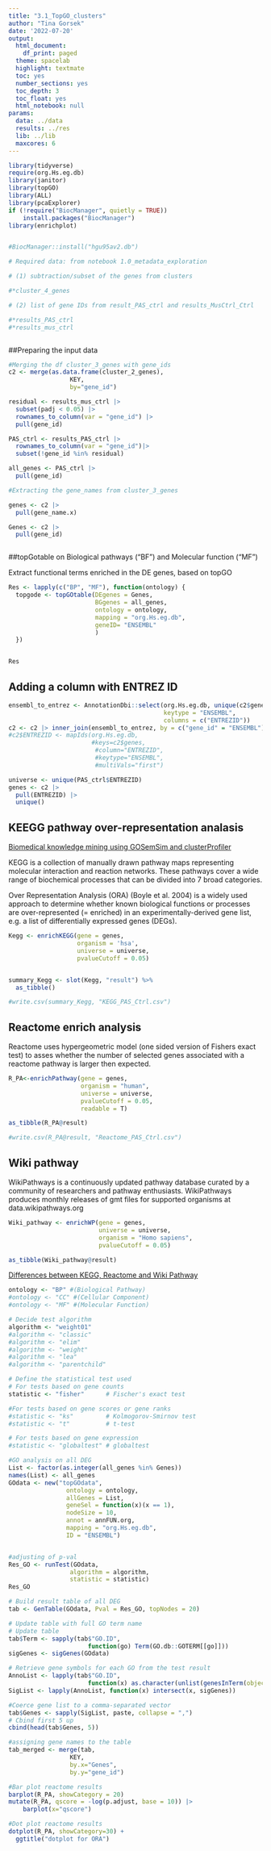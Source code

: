```yaml
---
title: "3.1_TopGO_clusters"
author: "Tina Gorsek"
date: '2022-07-20'
output:
  html_document:
    df_print: paged
  theme: spacelab
  highlight: textmate
  toc: yes
  number_sections: yes
  toc_depth: 3
  toc_float: yes
  html_notebook: null
params:
  data: ../data
  results: ../res
  lib: ../lib
  maxcores: 6
---
```




```r
library(tidyverse)
require(org.Hs.eg.db)
library(janitor)
library(topGO)
library(ALL)
library(pcaExplorer)
if (!require("BiocManager", quietly = TRUE))
    install.packages("BiocManager")
library(enrichplot)


#BiocManager::install("hgu95av2.db")

# Required data: from notebook 1.0_metadata_exploration

# (1) subtraction/subset of the genes from clusters 

#*cluster_4_genes

# (2) list of gene IDs from result_PAS_ctrl and results_MusCtrl_Ctrl

#*results_PAS_ctrl
#*results_mus_ctrl



```

##Preparing the input data

```r
#Merging the df cluster_3_genes with gene_ids
c2 <- merge(as.data.frame(cluster_2_genes), 
                 KEY, 
                 by="gene_id")

residual <- results_mus_ctrl |>
  subset(padj < 0.05) |>
  rownames_to_column(var = "gene_id") |>
  pull(gene_id)

PAS_ctrl <- results_PAS_ctrl |>
  rownames_to_column(var = "gene_id")|>
  subset(!gene_id %in% residual) 

all_genes <- PAS_ctrl |>
  pull(gene_id)

#Extracting the gene_names from cluster_3_genes

genes <- c2 |>
  pull(gene_name.x)

Genes <- c2 |>
  pull(gene_id)



```

##topGotable on Biological pathways ("BF") and Molecular function ("MF")

Extract functional terms enriched in the DE genes, based on topGO

```r
Res <- lapply(c("BP", "MF"), function(ontology) {
  topgode <- topGOtable(DEgenes = Genes,
                        BGgenes = all_genes,
                        ontology = ontology,
                        mapping = "org.Hs.eg.db",
                        geneID= "ENSEMBL"
                        )
  })


Res

```

 
## Adding a column with ENTREZ ID 
 
 
```r
ensembl_to_entrez <- AnnotationDbi::select(org.Hs.eg.db, unique(c2$gene_id),
                                           keytype = "ENSEMBL",
                                           columns = c("ENTREZID"))
c2 <- c2 |> inner_join(ensembl_to_entrez, by = c("gene_id" = "ENSEMBL"))
#c2$ENTREZID <- mapIds(org.Hs.eg.db,
                       #keys=c2$genes, 
                        #column="ENTREZID",
                        #keytype="ENSEMBL",
                        #multiVals="first")

universe <- unique(PAS_ctrl$ENTREZID)
genes <- c2 |>
  pull(ENTREZID) |> 
  unique()
```
## KEEGG pathway over-representation analasis
 
[Biomedical knowledge mining using GOSemSim and clusterProfiler](https://yulab-smu.top/biomedical-knowledge-mining-book/clusterprofiler-kegg.html)

KEGG is a collection of manually drawn pathway maps representing molecular interaction and reaction networks. These pathways cover a wide range of biochemical processes that can be divided into 7 broad categories.

Over Representation Analysis (ORA) (Boyle et al. 2004) is a widely used approach to determine whether known biological functions or processes are over-represented (= enriched) in an experimentally-derived gene list, e.g. a list of differentially expressed genes (DEGs).

```r

Kegg <- enrichKEGG(gene = genes,
                   organism = 'hsa',
                   universe = universe,
                   pvalueCutoff = 0.05)


summary_Kegg <- slot(Kegg, "result") %>%
  as_tibble() 

#write.csv(summary_Kegg, "KEGG_PAS_Ctrl.csv")

```

## Reactome enrich analysis

Reactome uses hypergeometric model (one sided version of Fishers exact test) to asses whether the number of selected genes associated with a reactome pathway is larger then expected. 

```r
R_PA<-enrichPathway(gene = genes, 
                    organism = "human",
                    universe = universe,
                    pvalueCutoff = 0.05, 
                    readable = T)

as_tibble(R_PA@result)

#write.csv(R_PA@result, "Reactome_PAS_Ctrl.csv")
```
## Wiki pathway

WikiPathways is a continuously updated pathway database curated by a community of researchers and pathway enthusiasts. WikiPathways produces monthly releases of gmt files for supported organisms at data.wikipathways.org

```r
Wiki_pathway <- enrichWP(gene = genes, 
                         universe = universe,
                         organism = "Homo sapiens",
                         pvalueCutoff = 0.05)

as_tibble(Wiki_pathway@result)
```
[Differences between KEGG, Reactome and Wiki Pathway](https://www.frontiersin.org/articles/10.3389/fgene.2019.01203/full)
```r
ontology <- "BP" #(Biological Pathway)
#ontology <- "CC" #(Cellular Component)
#ontology <- "MF" #(Molecular Function)

# Decide test algorithm
algorithm <- "weight01"
#algorithm <- "classic"
#algorithm <- "elim"
#algorithm <- "weight"
#algorithm <- "lea"
#algorithm <- "parentchild"

# Define the statistical test used
# For tests based on gene counts
statistic <- "fisher"      # Fischer's exact test

#For tests based on gene scores or gene ranks
#statistic <- "ks"         # Kolmogorov-Smirnov test
#statistic <- "t"          # t-test

# For tests based on gene expression
#statistic <- "globaltest" # globaltest

#GO analysis on all DEG
List <- factor(as.integer(all_genes %in% Genes))
names(List) <- all_genes
GOdata <- new("topGOdata", 
                ontology = ontology, 
                allGenes = List, 
                geneSel = function(x)(x == 1), 
                nodeSize = 10, 
                annot = annFUN.org, 
                mapping = "org.Hs.eg.db", 
                ID = "ENSEMBL")


#adjusting of p-val
Res_GO <- runTest(GOdata, 
                 algorithm = algorithm, 
                 statistic = statistic)
Res_GO

# Build result table of all DEG
tab <- GenTable(GOdata, Pval = Res_GO, topNodes = 20)

# Update table with full GO term name
# Update table 
tab$Term <- sapply(tab$"GO.ID", 
                      function(go) Term(GO.db::GOTERM[[go]]))
sigGenes <- sigGenes(GOdata)

# Retrieve gene symbols for each GO from the test result
AnnoList <- lapply(tab$"GO.ID", 
                      function(x) as.character(unlist(genesInTerm(object = GOdata, whichGO = x))))
SigList <- lapply(AnnoList, function(x) intersect(x, sigGenes))

#Coerce gene list to a comma-separated vector
tab$Genes <- sapply(SigList, paste, collapse = ",")
# Cbind first 5 up 
cbind(head(tab$Genes, 5))

#assigning gene names to the table 
tab_merged <- merge(tab, 
                 KEY, 
                 by.x="Genes",
                 by.y="gene_id")


```

```r
#Bar plot reactome results
barplot(R_PA, showCategory = 20)
mutate(R_PA, qscore = -log(p.adjust, base = 10)) |>
    barplot(x="qscore")

#Dot plot reactome results
dotplot(R_PA, showCategory=30) + 
  ggtitle("dotplot for ORA")


```
